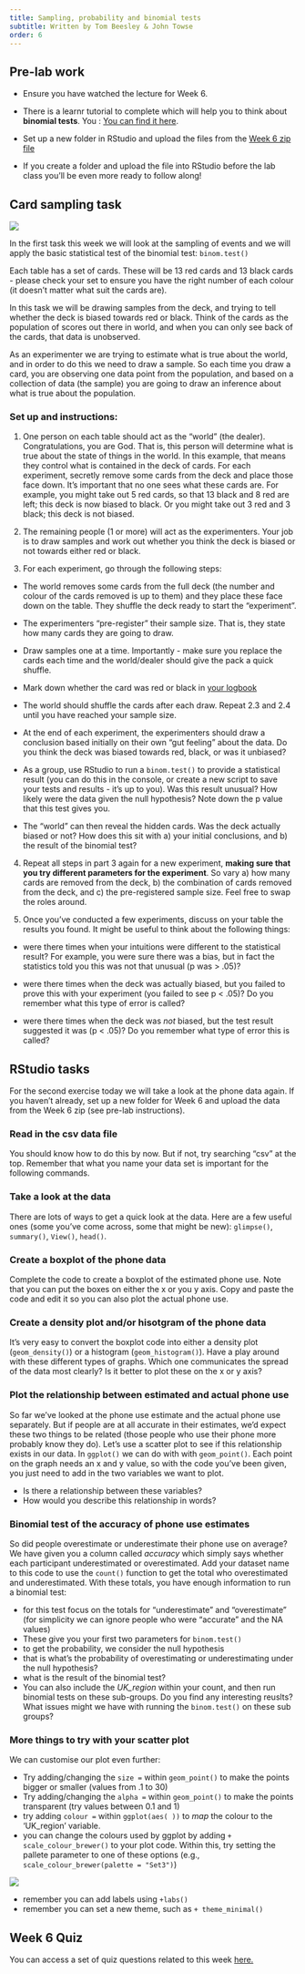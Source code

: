 ```yaml
---
title: Sampling, probability and binomial tests
subtitle: Written by Tom Beesley & John Towse
order: 6
---
```



## Pre-lab work

-   Ensure you have watched the lecture for Week 6.

-   There is a learnr tutorial to complete which will help you to think about **binomial tests**. You : [You can find it here](https://ma-rconnect.lancs.ac.uk/PSYC121_2022_W6_prep/){target="_blank"}.

-   Set up a new folder in RStudio and upload the files from the [Week 6 zip file](files/Week_6/Week_6.zip)

-   If you create a folder and upload the file into RStudio before the lab class you'll be even more ready to follow along!

## Card sampling task

![](files/Week_6/cards.jpg)

In the first task this week we will look at the sampling of events and we will apply the basic statistical test of the binomial test: `binom.test()`

Each table has a set of cards. These will be 13 red cards and 13 black cards - please check your set to ensure you have the right number of each colour (it doesn't matter what suit the cards are).

In this task we will be drawing samples from the deck, and trying to tell whether the deck is biased towards red or black. Think of the cards as the population of scores out there in world, and when you can only see back of the cards, that data is unobserved.

As an experimenter we are trying to estimate what is true about the world, and in order to do this we need to draw a sample. So each time you draw a card, you are observing one data point from the population, and based on a collection of data (the sample) you are going to draw an inference about what is true about the population.

### Set up and instructions:

1.  One person on each table should act as the "world" (the dealer). Congratulations, you are God. That is, this person will determine what is true about the state of things in the world. In this example, that means they control what is contained in the deck of cards. For each experiment, secretly remove some cards from the deck and place those face down. It's important that no one sees what these cards are. For example, you might take out 5 red cards, so that 13 black and 8 red are left; this deck is now biased to black. Or you might take out 3 red and 3 black; this deck is not biased.

2.  The remaining people (1 or more) will act as the experimenters. Your job is to draw samples and work out whether you think the deck is biased or not towards either red or black.

3.  For each experiment, go through the following steps:

-   The world removes some cards from the full deck (the number and colour of the cards removed is up to them) and they place these face down on the table. They shuffle the deck ready to start the "experiment".

-   The experimenters "pre-register" their sample size. That is, they state how many cards they are going to draw.

-   Draw samples one at a time. Importantly - make sure you replace the cards each time and the world/dealer should give the pack a quick shuffle.

-   Mark down whether the card was red or black in [your logbook](files/Week_6/Week_6_card_logbook.docx)

-   The world should shuffle the cards after each draw. Repeat 2.3 and 2.4 until you have reached your sample size.

-   At the end of each experiment, the experimenters should draw a conclusion based initially on their own "gut feeling" about the data. Do you think the deck was biased towards red, black, or was it unbiased?

-   As a group, use RStudio to run a `binom.test()` to provide a statistical result (you can do this in the console, or create a new script to save your tests and results - it's up to you). Was this result unusual? How likely were the data given the null hypothesis? Note down the p value that this test gives you.

-   The "world" can then reveal the hidden cards. Was the deck actually biased or not? How does this sit with a) your initial conclusions, and b) the result of the binomial test?

4.  Repeat all steps in part 3 again for a new experiment, **making sure that you try different parameters for the experiment**. So vary a) how many cards are removed from the deck, b) the combination of cards removed from the deck, and c) the pre-registered sample size. Feel free to swap the roles around.

5.  Once you've conducted a few experiments, discuss on your table the results you found. It might be useful to think about the following things:

-   were there times when your intuitions were different to the statistical result? For example, you were sure there was a bias, but in fact the statistics told you this was not that unusual (p was \> .05)?

-   were there times when the deck was actually biased, but you failed to prove this with your experiment (you failed to see p \< .05)? Do you remember what this type of error is called?

-   were there times when the deck was *not* biased, but the test result suggested it was (p \< .05)? Do you remember what type of error this is called?

## RStudio tasks

For the second exercise today we will take a look at the phone data again. If you haven't already, set up a new folder for Week 6 and upload the data from the Week 6 zip (see pre-lab instructions).

### Read in the csv data file

You should know how to do this by now. But if not, try searching "csv" at the top. Remember that what you name your data set is important for the following commands.

### Take a look at the data

There are lots of ways to get a quick look at the data. Here are a few useful ones (some you've come across, some that might be new): `glimpse()`, `summary()`, `View()`, `head()`.

### Create a boxplot of the phone data

Complete the code to create a boxplot of the estimated phone use. Note that you can put the boxes on either the x or you y axis. Copy and paste the code and edit it so you can also plot the actual phone use.

### Create a density plot and/or hisotgram of the phone data

It's very easy to convert the boxplot code into either a density plot (`geom_density()`) or a histogram (`geom_histogram()`). Have a play around with these different types of graphs. Which one communicates the spread of the data most clearly? Is it better to plot these on the x or y axis?

### Plot the relationship between estimated and actual phone use

So far we've looked at the phone use estimate and the actual phone use separately. But if people are at all accurate in their estimates, we'd expect these two things to be related (those people who use their phone more probably know they do). Let's use a scatter plot to see if this relationship exists in our data. In `ggplot()` we can do with with `geom_point()`. Each point on the graph needs an x and y value, so with the code you've been given, you just need to add in the two variables we want to plot.

-   Is there a relationship between these variables?
-   How would you describe this relationship in words?

### Binomial test of the accuracy of phone use estimates

So did people overestimate or underestimate their phone use on average? We have given you a column called *accuracy* which simply says whether each participant underestimated or overestimated. Add your dataset name to this code to use the `count()` function to get the total who overestimated and underestimated. With these totals, you have enough information to run a binomial test:

-   for this test focus on the totals for "underestimate" and "overestimate" (for simplicity we can ignore people who were "accurate" and the NA values)
-   These give you your first two parameters for `binom.test()`
-   to get the probability, we consider the null hypothesis
-   that is what's the probability of overestimating or underestimating under the null hypothesis?
-   what is the result of the binomial test?
-   You can also include the *UK_region* within your count, and then run binomial tests on these sub-groups. Do you find any interesting reuslts? What issues might we have with running the `binom.test()` on these sub groups?

### More things to try with your scatter plot

We can customise our plot even further:

-   Try adding/changing the `size =` within `geom_point()` to make the points bigger or smaller (values from .1 to 30)
-   Try adding/changing the `alpha =` within `geom_point()` to make the points transparent (try values between 0.1 and 1)
-   try adding `colour =` within `ggplot(aes( ))` to *map* the colour to the 'UK_region' variable.
-   you can change the colours used by ggplot by adding `+ scale_colour_brewer()` to your plot code. Within this, try setting the pallete parameter to one of these options (e.g., `scale_colour_brewer(palette = "Set3")`)

![](files/Week_6/brewer_cols.png)

-   remember you can add labels using `+labs()`
-   remember you can set a new theme, such as `+ theme_minimal()`

## Week 6 Quiz

You can access a set of quiz questions related to this week [here.](https://ma-rconnect.lancs.ac.uk/PSYC121_2022_Week_6_Quiz/){target="_blank"}
